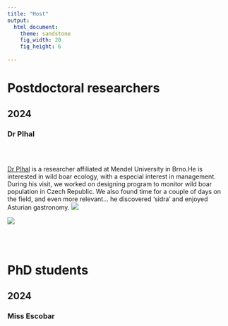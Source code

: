```yaml
---
title: "Host"
output: 
  html_document:
    theme: sandstone
    fig_width: 20
    fig_height: 6
  
---
```

# Postdoctoral researchers


## 2024


### Dr Plhal
</style>

<div class="row" style="padding-top: 30px;">
<div class="col-sm-6">
[Dr Plhal](https://www.researchgate.net/profile/Radim-Plhal) is a researcher affiliated at Mendel University in Brno.He is interested in wild boar ecology, with a especial interest in management. During his visit, we worked on designing program to monitor wild boar population in Czech Republic. We also found time for a couple of days on the field, and even more relevant... he discovered 'sidra' and enjoyed Asturian gastronomy.
![](images/RadimCampo.jpg)

</div>
<div class="col-sm-6">
![](images/RadimSidra.jpg)

</div>

<br/>
<br/>


# PhD students


## 2024

### Miss Escobar